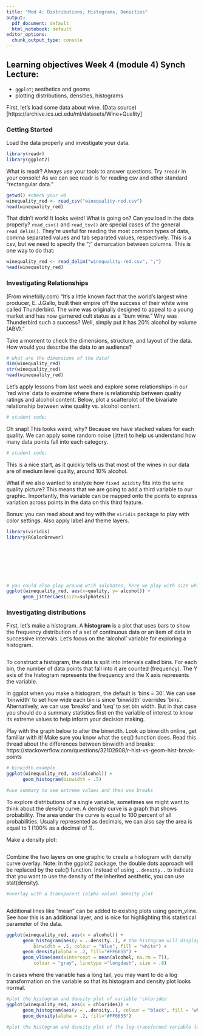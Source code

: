 ```yaml
---
title: "Mod 4: Distributions, Histograms, Densities"
output:
  pdf_document: default
  html_notebook: default
editor_options:
  chunk_output_type: console
---
```


## Learning objectives Week 4 (module 4) Synch Lecture:

- `ggplot`; aesthetics and geoms
- plotting distributions, densities, histograms

First, let's load some data about wine.
(Data source)[https://archive.ics.uci.edu/ml/datasets/Wine+Quality]

### Getting Started

Load the data properly and investigate your data. 

```r
library(readr) 
library(ggplot2)
```

What is readr? Always use your tools to answer questions. Try `?readr` in your console! As we can see readr is for reading csv and other standard "rectangular data."

```r
getwd() #check your wd
winequality_red <- read_csv("winequality-red.csv")
head(winequality_red)
```

That didn't work! It looks weird! What is going on? Can you load in the data properly? `read_csv()` and `read_tsv()` are special cases of the general `read_delim()`. They're useful for reading the most common types of data, comma separated values and tab separated values, respectively. This is a csv, but we need to specify the ";" demarcation between columns. This is one way to do that:

```r
winequality_red <- read_delim("winequality-red.csv", ";")
head(winequality_red)
```

### Investigating Relationships
(From winefolly.com) "It’s a little known fact that the world’s largest wine producer, E. J.Gallo, built their empire off the success of their white wine called Thunderbird. The wine was originally designed to appeal to a young market and has now garnered cult status as a “bum wine.” Why was Thunderbird such a success? Well, simply put it has 20% alcohol by volume (ABV)."

Take a moment to check the dimensions, structure, and layout of the data. How would you describe the data to an audience? 

```r
# what are the dimensions of the data?
dim(winequality_red)
str(winequality_red)
head(winequality_red)
```

Let's apply lessons from last week and explore some relationships in our 'red wine' data to examine where there is relationship between quality ratings and alcohol content. Below, plot a scatterplot of the bivariate relationship  between wine quality vs. alcohol content.

```r
# student code:

```

Oh snap! This looks weird, why? Because we have stacked values for each quality. We can apply some random noise (jitter) to help us understand how many data points fall into each category.

```r
# student code: 

```

This is a nice start, as it quickly tells us that most of the wines in our data are of medium level quality, around 10% alcohol. 

What if we also wanted to analyze how `fixed acidity` fits into the wine quality picture? This means that we are going to add a third variable to our graphic. Importantly, this variable can be mapped onto the points to express variation across points in the data on this third feature. 

Bonus: you can read about and toy with the `viridis` package to play with color settings. Also apply label and theme layers.

```r
library(viridis)
library(RColorBrewer)








# you could also play around wtih sulphates, here we play with size which looks bad
ggplot(winequality_red, aes(x=quality, y= alcohol)) +
      geom_jitter(aes(size=sulphates))
```

### Investigating distributions 

First, let's make a histogram. A **histogram** is a plot that uses bars to show the frequency distribution of a set of continuous data or an item of data in successive intervals. Let's focus on the 'alcohol' variable for exploring a histogram.

```r


```

To construct a histogram, the data is split into intervals called bins. For each bin, the number of data points that fall into it are counted (frequency). The Y axis of the histogram represents the frequency and the X axis represents the variable.

In ggplot when you make a histogram, the default is 'bins = 30'. We can use ‘binwidth’ to set how wide each bin is since 'binwidth' overrides 'bins'. Alternatively, we can use 'breaks' and 'seq' to set bin width. But in that case you should do a summary statistics first on the variable of interest to know its extreme values to help inform your decision making.

Play with the graph below to alter the binwidth. Look up binwidth online, get familiar with it! Make sure you know what the seq() function does. Read this thread about the differences between binwidth and breaks: https://stackoverflow.com/questions/32102608/r-hist-vs-geom-hist-break-points

```r
# binwidth example
ggplot(winequality_red, aes(alcohol)) +
      geom_histogram(binwidth = .5)

#use summary to see extreme values and then use breaks


```

To explore distributions of a single variable, sometimes we might want to think about the *density* curve. A density curve is a graph that shows probability. The area under the curve is equal to 100 percent of all probabilities. Usually represented as decimals, we can also say the area is equal to 1 (100% as a decimal of 1). 

Make a density plot:

```r


```

Combine the two layers on one graphic to create a histogram with density curve overlay. Note: In the ggplot2 package, the double dots approach will be replaced by the calc() function. Instead of using `..density..` to indicate that you want to use the density of the inherited aesthetic, you can use stat(density).

```r
#overlay with a transparent (alpha value) density plot



```

Additional lines like “mean” can be added to existing plots using geom_vline. See how this is an additional layer, and is nice for highlighting this statistical parameter of the data.

```r
ggplot(winequality_red, aes(x = alcohol)) +
      geom_histogram(aes(y = ..density..), # the histogram will display "density" on its y-axis
          binwidth = .5, colour = "blue", fill = "white") +
      geom_density(alpha = .2, fill="#FF6655") +
      geom_vline(aes(xintercept = mean(alcohol, na.rm = T)),
          colour = "gray", linetype ="longdash", size = .8)
```

In cases where the variable has a long tail, you may want to do a log transformation on the variable so that its histogram and density plot looks normal. 

```r
#plot the histogram and density plot of variable 'chlorides'
ggplot(winequality_red, aes(x = chlorides)) +
      geom_histogram(aes(y = ..density..), colour = "black", fill = "white", binwidth = .01) +
      geom_density(alpha = .2, fill="#FF6655") 

#plot the histogram and density plot of the log-transformed variable log(chlorides)




```

